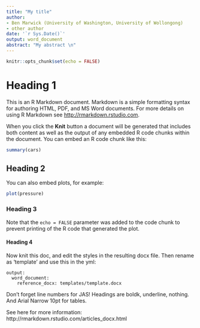 ---
title: "My title"
author:
- Ben Marwick (University of Washington, University of Wollongong)
- other author
date: '`r Sys.Date()`'
output: word_document
abstract: "My abstract \n"
---

```{r setup, include=FALSE}
knitr::opts_chunk$set(echo = FALSE)
```

# Heading 1

This is an R Markdown document. Markdown is a simple formatting syntax for authoring HTML, PDF, and MS Word documents. For more details on using R Markdown see <http://rmarkdown.rstudio.com>.

When you click the **Knit** button a document will be generated that includes both content as well as the output of any embedded R code chunks within the document. You can embed an R code chunk like this:

```{r cars}
summary(cars)
```

## Heading 2

You can also embed plots, for example:

```{r pressure, echo=FALSE}
plot(pressure)
```

### Heading 3

Note that the `echo = FALSE` parameter was added to the code chunk to prevent printing of the R code that generated the plot.

#### Heading 4

Now knit this doc, and edit the styles in the resulting docx file. Then rename as 'template' and use this in the yml:

```
output:
  word_document:
    reference_docx: templates/template.docx
```

Don't forget line numbers for JAS! Headings are boldk, underline, nothing. And Arial Narrow 10pt for tables.

See here for more information: http://rmarkdown.rstudio.com/articles_docx.html

